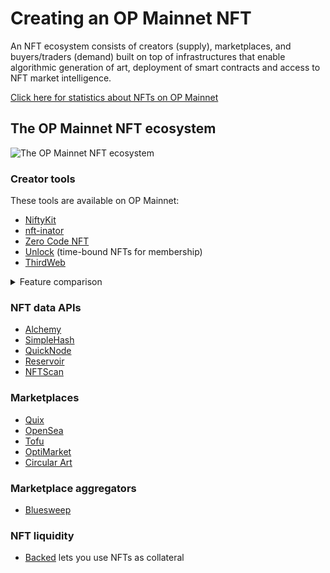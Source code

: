 
# Creating an OP Mainnet NFT

An NFT ecosystem consists of creators (supply), marketplaces, and buyers/traders (demand) built on top of infrastructures that enable algorithmic generation of art, deployment of smart contracts and access to NFT market intelligence.

[Click here for statistics about NFTs on OP Mainnet](https://dune.com/oplabspbc/optimism-nft-secondary-marketplaces)

## The OP Mainnet NFT ecosystem

![The OP Mainnet NFT ecosystem](public/img/guides/dapp-developers/OP-NFT-Ecosystem.jpg)

### Creator tools

These tools are available on OP Mainnet:

- [NiftyKit](https://niftykit.com/)
- [nft-inator](https://nft-inator.com/)
- [Zero Code NFT](https://www.zerocodenft.com/)
- [Unlock](https://unlock-protocol.com/) (time-bound NFTs for membership)
- [ThirdWeb](https://thirdweb.com/)

<details>
<summary>
Feature comparison
</summary>

<Callout>
This comparison may be out of date

It is accurate, as far as we know, when written (early January 2023), but new features are implemented all the time.
</Callout>

|                   | NiftyKit | NFT-Inator | Mintplex | Zero Code NFT | ThirdWeb |
| ----------------- | --- | --- | --- | --- | --- |
| Multi-chain       | 3 | 5 | 6 | 11 | 7 (Flow coming soon) |
| Generator         | ❌ | ✅ | ❌ | ❌ | ❌ |
| ERC-20   support  | ❌ | ❌ | ✅ | ✅ | ✅ |
| ERC-721A support  | ✅ | ✅ | ✅ | ✅ | ✅ |
| ERC-1155 support  | ❌ | ❌ | ✅ | ❌ | ✅ |
| DAO support       | ❌ | ❌ | ❌ | ✅ | ✅ |
| No Code deployment| ✅ | ✅ | ✅ | ✅ | ❌ |
| Pricing / Fee     | [Flat membership fee plus 2.5%-10% of the sales](https://app.niftykit.com/buy/passes) | 2% commission on primary sales | Paywall for premium features | Test for free, $499 for OpenSea setup | Currently zero |
| Image Hosting | [NFT storage](https://nft.storage/) / [Pinata](https://www.pinata.cloud/) | [NFT storage](https://nft.storage/) / [Pinata](https://www.pinata.cloud/) | Up to creators. Recommend [Pinata](https://www.pinata.cloud/) | [IPFS](https://ipfs.tech/) | [IPFS](https://ipfs.tech/). [Arweave](https://www.arweave.org/) and [Filecoin](https://filecoin.io/) coming soon |

</details>

### NFT data APIs

- [Alchemy](https://docs.alchemy.com/reference/nft-api-quickstart)
- [SimpleHash](https://simplehash.com/)
- [QuickNode](https://www.quicknode.com/nft-api)
- [Reservoir](https://docs.reservoir.tools/reference/optimism)
- [NFTScan](https://docs.nftscan.com/reference/evm/get-nfts-by-account)

### Marketplaces

- [Quix](https://qx.app/)
- [OpenSea](https://opensea.io/rankings?chain=optimism)
- [Tofu](https://tofunft.com/optimism)
- [OptiMarket](https://optimarket.io/)
- [Circular Art](https://www.circularart.xyz/)

### Marketplace aggregators

- [Bluesweep](https://www.bluesweep.xyz/)

### NFT liquidity 

- [Backed](https://www.withbacked.xyz/network/optimism) lets you use NFTs as collateral

